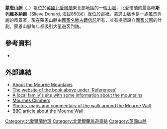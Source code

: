 '''蒙恩山脈'''（{{lang-en|Mourne Mountains}}，{{lang-ga|na Beanna Boirche}}）是位於[[英國|英國]][[北愛爾蘭|北愛爾蘭]]東北部地區的一個[[山脈|山脈]]，北愛爾蘭的最高峰'''斯列維多納爾'''（Slieve Donard, 海拔850米）就位於這裡。蒙恩山脈也是一處風景秀麗的風景區，現在蒙恩山脈由[[國家名勝古蹟信託|國家名勝古蹟信託]]所有，並有提議設立[[國家公園|國家公園]]的計劃。蒙恩山脈每年都吸引大量遊客到訪。

==參考資料==
*{{cite book|last=Kirk|first=David|title=The Mountains of Mourne: A Celebration of a Place Apart|publisher=Appletree Press|location=Belfast|year=2002|isbn=0-86281-846-X}}

==外部連結==
{{Commons}}
*[http://www.explorethemournes.com About the Mourne Mountains] {{Wayback|url=http://www.explorethemournes.com/ |date=20210116075246 }}
*[https://web.archive.org/web/20070804012033/http://www.magic-of-mourne.co.uk/ The website of the book above under 'References']
*[http://www.devlin-family.com/Mournes.htm A local family's site with some information about the mountains] {{Wayback|url=http://www.devlin-family.com/Mournes.htm |date=20120219232703 }}
*[https://web.archive.org/web/20041127152425/http://www.mournesclimbers.com/ Mournes Climbers]
*[http://www.mournewall.co.uk Photos, maps and commentary of the walk around the Mourne Wall] {{Wayback|url=http://www.mournewall.co.uk/ |date=20210123233220 }}
*[http://www.bbc.co.uk/northernireland/yourplaceandmine/down/A1068518.shtml BBC article about the Mourne Wall] {{Wayback|url=http://www.bbc.co.uk/northernireland/yourplaceandmine/down/A1068518.shtml |date=20180525001428 }}
{{Coord|54|10|N|6|05|W|region:GB_type:mountain_source:GNS-enwiki|display=title}}

{{英国国家公园}}

[[Category:北愛爾蘭地理|Category:北愛爾蘭地理]]
[[Category:北愛爾蘭旅遊景點|Category:北愛爾蘭旅遊景點]]
[[Category:英國山脈|Category:英國山脈]]